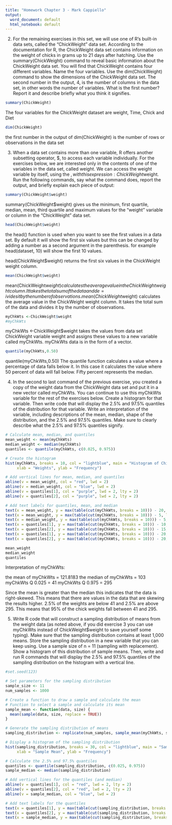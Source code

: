 ```yaml
---
title: "Homework Chapter 3 - Mark Cappiello"
output:
  word_document: default
  html_notebook: default
---
```


2. For the remaining exercises in this set, we will use one of R’s built-in data sets, called the “ChickWeight” data set. According to the documentation for R, the ChickWeight data set contains information on the weight of chicks in grams up to 21 days after hatching. Use the summary(ChickWeight) command to reveal basic information about the ChickWeight data set. You will find that ChickWeight contains four different variables. Name the four variables. Use the dim(ChickWeight) command to show the dimensions of the ChickWeight data set. The second number in the output, 4, is the number of columns in the data set, in other words the number of variables. What is the first number? Report it and describe briefly what you think it signifies. 

```r
summary(ChickWeight)
```

The four variables for the ChickWeight dataset are weight, Time, Chick and Diet

```r
dim(ChickWeight)
```

the first number in the output of dim(ChickWeight) is the number of rows or observations in the data set

3. When a data set contains more than one variable, R offers another subsetting operator, $, to access each variable individually. For the exercises below, we are interested only in the contents of one of the variables in the data set, called weight. We can access the weight variable by itself, using the $, with this expression: ChickWeight$weight. Run the following commands, say what the command does, report the output, and briefly explain each piece of output: 

```r
summary(ChickWeight$weight) 
```

summary(ChickWeight$weight) gives us the minimum, first quartile, median, mean, third quartile and maximum values for the "weight" variable or column in the "ChickWeight" data set.  

```r
head(ChickWeight$weight) 
```

the head() function is used when you want to see the first values in a data set.  By default it will show the first six values but this can be changed by adding a number as a second argument in the parenthesis. for example head(dataset, 10) will show the first 10 values.

head(ChickWeight$weight) returns the first six values in the ChickWeight weight column.

```r
mean(ChickWeight$weight) 
```

mean(ChickWeight$weight) calculates the average value in the ChickWeight weight column.  It takes the total sum of the data and de=ivides it by the number of observations.
mean(ChickWeight$weight) calculates the average value in the ChickWeight weight column.  It takes the total sum of the data and divides it by the number of observations.

```r
myChkWts <-ChickWeight$weight 
#myChkWts
```

myChkWts <-ChickWeight$weight takes the values from data set ChickWeight variable weight and assigns these values to a new variable called myChkWts.  myChkWts data is in the form of a vector. 

```r
quantile(myChkWts,0.50) 
```

quantile(myChkWts,0.50) The quantile function calculates a value where a percentage of data falls below it.  In this case it calculates the value where 50 percent of data will fall below. Fifty percent represents the median. 


4. In the second to last command of the previous exercise, you created a copy of the weight data from the ChickWeight data set and put it in a new vector called myChkWts. You can continue to use this myChkWts variable for the rest of the exercises below. Create a histogram for that variable. Then write code that will display the 2.5% and 97.5% quantiles of the distribution for that variable. Write an interpretation of the variable, including descriptions of the mean, median, shape of the distribution, and the 2.5% and 97.5% quantiles. Make sure to clearly describe what the 2.5% and 97.5% quantiles signify. 

```r
# Calculate mean, median, and quantiles
mean_weight <- mean(myChkWts)
median_weight <- median(myChkWts)
quantiles <- quantile(myChkWts, c(0.025, 0.975))

# Create the histogram
hist(myChkWts, breaks = 10, col = "lightblue", main = "Histogram of Chick Weights",
     xlab = "Weights", ylab = "Frequency")

# Add vertical lines for mean, median, and quantiles
abline(v = mean_weight, col = "red", lwd = 2)
abline(v = median_weight, col = "blue", lwd = 2)
abline(v = quantiles[1], col = "purple", lwd = 2, lty = 2)
abline(v = quantiles[2], col = "purple", lwd = 2, lty = 2)

# Add text labels for quantiles, mean, and median
text(x = mean_weight, y = max(table(cut(myChkWts, breaks = 10))) - 20, labels = "Mean", col = "red", pos = 2, srt = 90)
text(x = mean_weight, y = max(table(cut(myChkWts, breaks = 10))) - 5, labels = "Mean", col = "red", pos = 2, srt = 90)
text(x = median_weight, y = max(table(cut(myChkWts, breaks = 10))) - 5, labels = "Median", col = "blue", pos = 2, srt = 90)
text(x = quantiles[1], y = max(table(cut(myChkWts, breaks = 10))) - 10, labels = "Q 0.025", col = "purple", pos = 2, srt = 90)
text(x = quantiles[2], y = max(table(cut(myChkWts, breaks = 10))) - 15, labels = "Q 0.975", col = "purple", pos = 2, srt = 90)
text(x = quantiles[1], y = max(table(cut(myChkWts, breaks = 10))) - 20, labels = "Q 0.025", col = "purple", pos = 2, srt = 90)
text(x = quantiles[2], y = max(table(cut(myChkWts, breaks = 10))) - 20, labels = "Q 0.975", col = "purple", pos = 2, srt = 90)


```
```r
mean_weight
median_weight
quantiles
```

Interpretation of myChkWts:

the mean of myChkWts = 121.8183
the median of myChkWts = 103
myChkWts Q 0.025 = 41
myChkWts Q 0.975 = 295

Since the mean is greater than the median this indicates that the data is right-skewed.  This means that there are values in the data that are skewing the results higher.  2.5% of the weights are below 41 and 2.5% are above 295.  This means that 95% of the chick weights fall between 41 and 295.


5. Write R code that will construct a sampling distribution of means from the weight data (as noted above, if you did exercise 3 you can use myChkWts instead of ChickWeight$weight to save yourself some typing). Make sure that the sampling distribution contains at least 1,000 means. Store the sampling distribution in a new variable that you can keep using. Use a sample size of n = 11 (sampling with replacement). Show a histogram of this distribution of sample means. Then, write and run R commands that will display the 2.5% and 97.5% quantiles of the sampling distribution on the histogram with a vertical line. 

```r
#set.seed(123)  

# Set parameters for the sampling distribution
sample_size <- 11
num_samples <- 1000

# Create a function to draw a sample and calculate the mean
# Function to select a sample and calculate its mean
sample_mean <- function(data, size) {
  mean(sample(data, size, replace = TRUE))
}

# Generate the sampling distribution of means
sampling_distribution <- replicate(num_samples, sample_mean(myChkWts, sample_size))

# Display a histogram of the sampling distribution
hist(sampling_distribution, breaks = 30, col = "lightblue", main = "Sampling Distribution of Sample Means",
     xlab = "Sample Mean", ylab = "Frequency")

# Calculate the 2.5% and 97.5% quantiles
quantiles <- quantile(sampling_distribution, c(0.025, 0.975))
sample_median <- median(sampling_distribution)

# Add vertical lines for the quantiles (and median)
abline(v = quantiles[1], col = "red", lwd = 2, lty = 2)
abline(v = quantiles[2], col = "red", lwd = 2, lty = 2)
abline(v = sample_median, col = "blue", lwd = 2)

# Add text labels for the quantiles
text(x = quantiles[1], y = max(table(cut(sampling_distribution, breaks = 30))) -20, labels = "Q 0.025", col = "red", pos = 2, offset = 0.5, srt = 90)
text(x = quantiles[2], y = max(table(cut(sampling_distribution, breaks = 30))) -20 , labels = "Q 0.975", col = "red", pos = 2, srt = 90)
text(x = sample_median, y = max(table(cut(sampling_distribution, breaks = 30))) -20 , labels = "Median", col = "blue", pos = 2, srt = 90)

```

